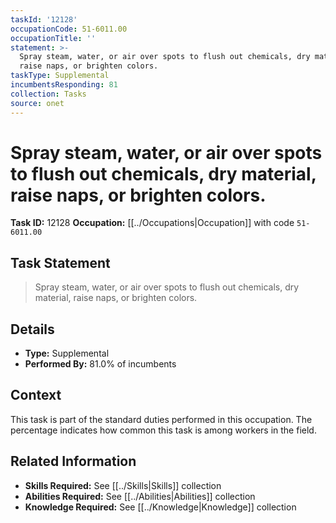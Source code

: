 ```yaml
---
taskId: '12128'
occupationCode: 51-6011.00
occupationTitle: ''
statement: >-
  Spray steam, water, or air over spots to flush out chemicals, dry material,
  raise naps, or brighten colors.
taskType: Supplemental
incumbentsResponding: 81
collection: Tasks
source: onet
---
```

# Spray steam, water, or air over spots to flush out chemicals, dry material, raise naps, or brighten colors.

**Task ID:** 12128
**Occupation:** [[../Occupations|Occupation]] with code `51-6011.00`

## Task Statement

> Spray steam, water, or air over spots to flush out chemicals, dry material, raise naps, or brighten colors.

## Details

- **Type:** Supplemental
- **Performed By:** 81.0% of incumbents

## Context

This task is part of the standard duties performed in this occupation. The percentage indicates how common this task is among workers in the field.

## Related Information

- **Skills Required:** See [[../Skills|Skills]] collection
- **Abilities Required:** See [[../Abilities|Abilities]] collection
- **Knowledge Required:** See [[../Knowledge|Knowledge]] collection
